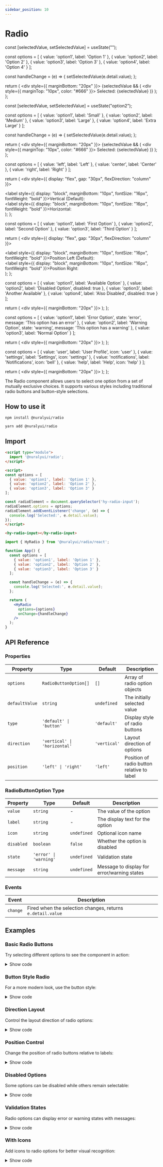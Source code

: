 ```yaml
---
sidebar_position: 10
---
```


# Radio


  const [selectedValue, setSelectedValue] = useState("");
  
  const options = [
    { value: 'option1', label: 'Option 1' },
    { value: 'option2', label: 'Option 2' },
    { value: 'option3', label: 'Option 3' },
    { value: 'option4', label: 'Option 4' }
  ];
  
  const handleChange = (e) => {
    setSelectedValue(e.detail.value);
  };
  
  return (
    <div style={{ marginBottom: "20px" }}>
      <HyRadio
        options={options}
        onChanged={handleChange}
      />
      {selectedValue && (
        <div style={{ marginTop: "10px", color: "#666" }}>
          Selected: {selectedValue}
        </div>
      )}
    </div>
  );
};

  const [selectedValue, setSelectedValue] = useState("option2");
  
  const options = [
    { value: 'option1', label: 'Small' },
    { value: 'option2', label: 'Medium' },
    { value: 'option3', label: 'Large' },
    { value: 'option4', label: 'Extra Large' }
  ];
  
  const handleChange = (e) => {
    setSelectedValue(e.detail.value);
  };
  
  return (
    <div style={{ marginBottom: "20px" }}>
      <HyRadio
        options={options}
        type="button"
        defaultValue={selectedValue}
        onChanged={handleChange}
      />
      {selectedValue && (
        <div style={{ marginTop: "10px", color: "#666" }}>
          Selected: {selectedValue}
        </div>
      )}
    </div>
  );
};

  const options = [
    { value: 'left', label: 'Left' },
    { value: 'center', label: 'Center' },
    { value: 'right', label: 'Right' }
  ];
  
  return (
    <div style={{ display: "flex", gap: "30px", flexDirection: "column" }}>
      <div>
        <label style={{ display: "block", marginBottom: "10px", fontSize: "16px", fontWeight: "bold" }}>Vertical (Default):</label>
        <HyRadio
          options={options}
          direction="vertical"
        />
      </div>
      <div>
        <label style={{ display: "block", marginBottom: "10px", fontSize: "16px", fontWeight: "bold" }}>Horizontal:</label>
        <HyRadio
          options={options}
          direction="horizontal"
        />
      </div>
    </div>
  );
};

  const options = [
    { value: 'option1', label: 'First Option' },
    { value: 'option2', label: 'Second Option' },
    { value: 'option3', label: 'Third Option' }
  ];
  
  return (
    <div style={{ display: "flex", gap: "30px", flexDirection: "column" }}>
      <div>
        <label style={{ display: "block", marginBottom: "10px", fontSize: "16px", fontWeight: "bold" }}>Position Left (Default):</label>
        <HyRadio
          options={options}
          position="left"
        />
      </div>
      <div>
        <label style={{ display: "block", marginBottom: "10px", fontSize: "16px", fontWeight: "bold" }}>Position Right:</label>
        <HyRadio
          options={options}
          position="right"
        />
      </div>
    </div>
  );
};

  const options = [
    { value: 'option1', label: 'Available Option' },
    { value: 'option2', label: 'Disabled Option', disabled: true },
    { value: 'option3', label: 'Another Available' },
    { value: 'option4', label: 'Also Disabled', disabled: true }
  ];
  
  return (
    <div style={{ marginBottom: "20px" }}>
      <HyRadio
        options={options}
        defaultValue="option3"
      />
    </div>
  );
};

  const options = [
    { 
      value: 'option1', 
      label: 'Error Option',
      state: 'error',
      message: 'This option has an error'
    },
    { 
      value: 'option2', 
      label: 'Warning Option',
      state: 'warning',
      message: 'This option has a warning'
    },
    { 
      value: 'option3', 
      label: 'Normal Option'
    }
  ];
  
  return (
    <div style={{ marginBottom: "20px" }}>
      <HyRadio
        options={options}
      />
    </div>
  );
};

  const options = [
    { value: 'user', label: 'User Profile', icon: 'user' },
    { value: 'settings', label: 'Settings', icon: 'settings' },
    { value: 'notifications', label: 'Notifications', icon: 'bell' },
    { value: 'help', label: 'Help', icon: 'help' }
  ];
  
  return (
    <div style={{ marginBottom: "20px" }}>
      <HyRadio
        options={options}
        type="button"
      />
    </div>
  );
};

The Radio component allows users to select one option from a set of mutually exclusive choices. It supports various styles including traditional radio buttons and button-style selections.

## How to use it

<Tabs>
  <TabItem value="npm" label="npm">

```shell
npm install @nuralyui/radio
```

</TabItem>
 <TabItem value="yarn" label="yarn">

```shell
yarn add @nuralyui/radio
```

</TabItem>
</Tabs>

## Import

<Tabs>
  <TabItem value="html" label="HTML">

```html
<script type="module">
  import '@nuralyui/radio';
</script>

<script>
const options = [
  { value: 'option1', label: 'Option 1' },
  { value: 'option2', label: 'Option 2' },
  { value: 'option3', label: 'Option 3' }
];

const radioElement = document.querySelector('hy-radio-input');
radioElement.options = options;
radioElement.addEventListener('change', (e) => {
  console.log('Selected:', e.detail.value);
});
</script>

<hy-radio-input></hy-radio-input>
```

</TabItem>
  <TabItem value="react" label="React">

```jsx
import { HyRadio } from '@nuralyui/radio/react';

function App() {
  const options = [
    { value: 'option1', label: 'Option 1' },
    { value: 'option2', label: 'Option 2' },
    { value: 'option3', label: 'Option 3' }
  ];

  const handleChange = (e) => {
    console.log('Selected:', e.detail.value);
  };

  return (
    <HyRadio 
      options={options}
      onChange={handleChange}
    />
  );
}
```

</TabItem>
</Tabs>

## API Reference

### Properties

| Property | Type | Default | Description |
|----------|------|---------|-------------|
| `options` | `RadioButtonOption[]` | `[]` | Array of radio option objects |
| `defaultValue` | `string` | `undefined` | The initially selected value |
| `type` | `'default' \| 'button'` | `'default'` | Display style of radio buttons |
| `direction` | `'vertical' \| 'horizontal'` | `'vertical'` | Layout direction of options |
| `position` | `'left' \| 'right'` | `'left'` | Position of radio button relative to label |

### RadioButtonOption Type

| Property | Type | Default | Description |
|----------|------|---------|-------------|
| `value` | `string` | - | The value of the option |
| `label` | `string` | - | The display text for the option |
| `icon` | `string` | `undefined` | Optional icon name |
| `disabled` | `boolean` | `false` | Whether the option is disabled |
| `state` | `'error' \| 'warning'` | `undefined` | Validation state |
| `message` | `string` | `undefined` | Message to display for error/warning states |

### Events

| Event | Description |
|-------|-------------|
| `change` | Fired when the selection changes, returns `e.detail.value` |

## Examples

### Basic Radio Buttons

Try selecting different options to see the component in action:

<BasicRadioDemo />

<details style={{backgroundColor : 'transparent', border : 'none'}}>
  <summary>Show code</summary>
<Tabs>
  <TabItem value="react" label="React">

```jsx
import { HyRadio } from "@nuralyui/radio/react";
import { useState } from "react";

export default function App() {
  const [selectedValue, setSelectedValue] = useState("");
  
  const options = [
    { value: 'option1', label: 'Option 1' },
    { value: 'option2', label: 'Option 2' },
    { value: 'option3', label: 'Option 3' },
    { value: 'option4', label: 'Option 4' }
  ];
  
  const handleChange = (e) => {
    setSelectedValue(e.detail.value);
  };
  
  return (
    <div>
      <hy-radio-input
        options={options}
        onChange={handleChange}
      />
      {selectedValue && (
        <div>Selected: {selectedValue}</div>
      )}
    </div>
  );
}
```

</TabItem>
<TabItem value="Html/Angular" label="Html/Angular">

```html
<script>
const options = [
  { value: 'option1', label: 'Option 1' },
  { value: 'option2', label: 'Option 2' },
  { value: 'option3', label: 'Option 3' },
  { value: 'option4', label: 'Option 4' }
];

const radioElement = document.querySelector('hy-radio-input');
radioElement.options = options;
radioElement.addEventListener('change', (e) => {
  console.log('Selected:', e.detail.value);
});
</script>

<hy-radio-input></hy-radio-input>
```

</TabItem>
</Tabs>
</details>

### Button Style Radio

For a more modern look, use the button style:

<ButtonRadioDemo />

<details style={{backgroundColor : 'transparent', border : 'none'}}>
  <summary>Show code</summary>
<Tabs>
  <TabItem value="react" label="React">

```jsx
import { HyRadio } from "@nuralyui/radio/react";
import { useState } from "react";

export default function App() {
  const [selectedValue, setSelectedValue] = useState("option2");
  
  const options = [
    { value: 'option1', label: 'Small' },
    { value: 'option2', label: 'Medium' },
    { value: 'option3', label: 'Large' },
    { value: 'option4', label: 'Extra Large' }
  ];
  
  return (
    <hy-radio-input
      options={options}
      type="button"
      defaultValue={selectedValue}
    />
  );
}
```

</TabItem>
<TabItem value="Html/Angular" label="Html/Angular">

```html
<script>
const options = [
  { value: 'option1', label: 'Small' },
  { value: 'option2', label: 'Medium' },
  { value: 'option3', label: 'Large' },
  { value: 'option4', label: 'Extra Large' }
];

const radioElement = document.querySelector('hy-radio-input');
radioElement.options = options;
radioElement.type = 'button';
radioElement.defaultValue = 'option2';
</script>

<hy-radio-input></hy-radio-input>
```

</TabItem>
</Tabs>
</details>

### Direction Layout

Control the layout direction of radio options:

<DirectionRadioDemo />

<details style={{backgroundColor : 'transparent', border : 'none'}}>
  <summary>Show code</summary>
<Tabs>
  <TabItem value="react" label="React">

```jsx
import { HyRadio } from "@nuralyui/radio/react";

export default function App() {
  const options = [
    { value: 'left', label: 'Left' },
    { value: 'center', label: 'Center' },
    { value: 'right', label: 'Right' }
  ];
  
  return (
    <div>
      <div>
        <label>Vertical (Default):</label>
        <hy-radio-input
          options={options}
          direction="vertical"
        />
      </div>
      <div>
        <label>Horizontal:</label>
        <hy-radio-input
          options={options}
          direction="horizontal"
        />
      </div>
    </div>
  );
}
```

</TabItem>
<TabItem value="Html/Angular" label="Html/Angular">

```html
<!-- Vertical -->
<hy-radio-input direction="vertical"></hy-radio-input>

<!-- Horizontal -->
<hy-radio-input direction="horizontal"></hy-radio-input>
```

</TabItem>
</Tabs>
</details>

### Position Control

Change the position of radio buttons relative to labels:

<PositionRadioDemo />

<details style={{backgroundColor : 'transparent', border : 'none'}}>
  <summary>Show code</summary>
<Tabs>
  <TabItem value="react" label="React">

```jsx
import { HyRadio } from "@nuralyui/radio/react";

export default function App() {
  const options = [
    { value: 'option1', label: 'First Option' },
    { value: 'option2', label: 'Second Option' },
    { value: 'option3', label: 'Third Option' }
  ];
  
  return (
    <div>
      <div>
        <label>Position Left (Default):</label>
        <hy-radio-input
          options={options}
          position="left"
        />
      </div>
      <div>
        <label>Position Right:</label>
        <hy-radio-input
          options={options}
          position="right"
        />
      </div>
    </div>
  );
}
```

</TabItem>
<TabItem value="Html/Angular" label="Html/Angular">

```html
<!-- Position Left -->
<hy-radio-input position="left"></hy-radio-input>

<!-- Position Right -->
<hy-radio-input position="right"></hy-radio-input>
```

</TabItem>
</Tabs>
</details>

### Disabled Options

Some options can be disabled while others remain selectable:

<DisabledRadioDemo />

<details style={{backgroundColor : 'transparent', border : 'none'}}>
  <summary>Show code</summary>
<Tabs>
  <TabItem value="react" label="React">

```jsx
import { HyRadio } from "@nuralyui/radio/react";

export default function App() {
  const options = [
    { value: 'option1', label: 'Available Option' },
    { value: 'option2', label: 'Disabled Option', disabled: true },
    { value: 'option3', label: 'Another Available' },
    { value: 'option4', label: 'Also Disabled', disabled: true }
  ];
  
  return (
    <hy-radio-input
      options={options}
      defaultValue="option3"
    />
  );
}
```

</TabItem>
<TabItem value="Html/Angular" label="Html/Angular">

```html
<script>
const options = [
  { value: 'option1', label: 'Available Option' },
  { value: 'option2', label: 'Disabled Option', disabled: true },
  { value: 'option3', label: 'Another Available' },
  { value: 'option4', label: 'Also Disabled', disabled: true }
];
</script>

<hy-radio-input></hy-radio-input>
```

</TabItem>
</Tabs>
</details>

### Validation States

Radio options can display error or warning states with messages:

<StateRadioDemo />

<details style={{backgroundColor : 'transparent', border : 'none'}}>
  <summary>Show code</summary>
<Tabs>
  <TabItem value="react" label="React">

```jsx
import { HyRadio } from "@nuralyui/radio/react";

export default function App() {
  const options = [
    { 
      value: 'option1', 
      label: 'Error Option',
      state: 'error',
      message: 'This option has an error'
    },
    { 
      value: 'option2', 
      label: 'Warning Option',
      state: 'warning',
      message: 'This option has a warning'
    },
    { 
      value: 'option3', 
      label: 'Normal Option'
    }
  ];
  
  return (
    <hy-radio-input options={options} />
  );
}
```

</TabItem>
<TabItem value="Html/Angular" label="Html/Angular">

```html
<script>
const options = [
  { 
    value: 'option1', 
    label: 'Error Option',
    state: 'error',
    message: 'This option has an error'
  },
  { 
    value: 'option2', 
    label: 'Warning Option',
    state: 'warning',
    message: 'This option has a warning'
  },
  { 
    value: 'option3', 
    label: 'Normal Option'
  }
];
</script>

<hy-radio-input></hy-radio-input>
```

</TabItem>
</Tabs>
</details>

### With Icons

Add icons to radio options for better visual recognition:

<IconRadioDemo />

<details style={{backgroundColor : 'transparent', border : 'none'}}>
  <summary>Show code</summary>
<Tabs>
  <TabItem value="react" label="React">

```jsx
import { HyRadio } from "@nuralyui/radio/react";

export default function App() {
  const options = [
    { value: 'user', label: 'User Profile', icon: 'user' },
    { value: 'settings', label: 'Settings', icon: 'settings' },
    { value: 'notifications', label: 'Notifications', icon: 'bell' },
    { value: 'help', label: 'Help', icon: 'help' }
  ];
  
  return (
    <hy-radio-input
      options={options}
      type="button"
    />
  );
}
```

</TabItem>
<TabItem value="Html/Angular" label="Html/Angular">

```html
<script>
const options = [
  { value: 'user', label: 'User Profile', icon: 'user' },
  { value: 'settings', label: 'Settings', icon: 'settings' },
  { value: 'notifications', label: 'Notifications', icon: 'bell' },
  { value: 'help', label: 'Help', icon: 'help' }
];
</script>

<hy-radio-input type="button"></hy-radio-input>
```

</TabItem>
</Tabs>
</details>
